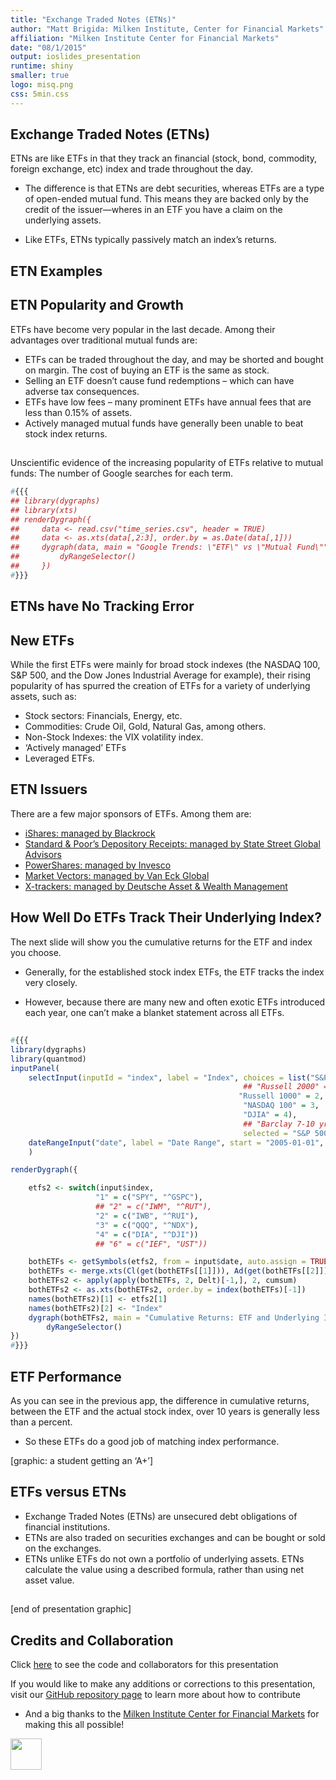 ```yaml
---
title: "Exchange Traded Notes (ETNs)"
author: "Matt Brigida: Milken Institute, Center for Financial Markets"
affiliation: "Milken Institute Center for Financial Markets"
date: "08/1/2015"
output: ioslides_presentation
runtime: shiny
smaller: true
logo: misq.png
css: 5min.css
---
```





## Exchange Traded Notes (ETNs)

ETNs are like ETFs in that they track an financial (stock, bond, commodity, foreign exchange, etc) index and trade throughout the day.

-  The difference is that ETNs are debt securities, whereas ETFs are a type of open-ended mutual fund.  This means they are backed only by the credit of the issuer---wheres in an ETF you have a claim on the underlying assets.

-  Like ETFs, ETNs typically passively match an index's returns.

## ETN Examples



## ETN Popularity and Growth

ETFs have become very popular in the last decade.  Among their advantages over traditional mutual funds are:

-  ETFs can be traded throughout the day, and may be shorted and bought on margin.  The cost of buying an ETF is the same as stock.
-  Selling an ETF doesn't cause fund redemptions -- which can have adverse tax consequences.
-  ETFs have low fees -- many prominent ETFs have annual fees that are less than 0.15% of assets.
-  Actively managed mutual funds have generally been unable to beat stock index returns.   


<!---There are many proposed reasons for this, however most agree it is due to low ETF fees, coupled with an inability of active mutual funds to beat index returns. -->

<!-- <script type="text/javascript" src="//www.google.com/trends/embed.js?hl=en-US&q=ETF,+Mutual+Fund&cmpt=q&tz=Etc/GMT%2B4&tz=Etc/GMT%2B4&content=1&cid=TIMESERIES_GRAPH_0&export=5&w=300&h=130"> -->
<!-- </script> -->

##
Unscientific evidence of the increasing popularity of ETFs relative to mutual funds:  The number of Google searches for each term.

```r
#{{{
## library(dygraphs)
## library(xts)
## renderDygraph({
##     data <- read.csv("time_series.csv", header = TRUE)
##     data <- as.xts(data[,2:3], order.by = as.Date(data[,1]))
##     dygraph(data, main = "Google Trends: \"ETF\" vs \"Mutual Fund\"") %>%
##         dyRangeSelector()
##     })
#}}}
```


## ETNs have No Tracking Error

<!-- <script type="text/javascript" src="//www.google.com/trends/embed.js?hl=en-US&q=ETF,+ETN&cmpt=q&tz=Etc/GMT%2B5&tz=Etc/GMT%2B5&content=1&cid=TIMESERIES_GRAPH_0&export=5&w=500&h=330"> -->
<!-- </script> -->



## New ETFs

While the first ETFs were mainly for broad stock indexes (the NASDAQ 100, S&P 500, and the Dow Jones Industrial Average for example), their rising popularity of has spurred the creation of ETFs for a variety of underlying assets, such as:

-  Stock sectors: Financials, Energy, etc. 
-  Commodities: Crude Oil, Gold, Natural Gas, among others.
-  Non-Stock Indexes: the VIX volatility index.
-  'Actively managed' ETFs
-  Leveraged ETFs.

## ETN Issuers

There are a few major sponsors of ETFs.  Among them are:

-  [iShares: managed by Blackrock](www.ishares.com/)
-  [Standard & Poor's Depository Receipts: managed by State Street Global Advisors](https://www.spdrs.com/)
-  [PowerShares: managed by Invesco](http://www.invescopowershares.com/)
-  [Market Vectors: managed by Van Eck Global](www.vaneck.com/market-vectors/equity-etfs/)
-  [X-trackers: managed by Deutsche Asset & Wealth Management](www.etf.deutscheawm.com/)

##  How Well Do ETFs Track Their Underlying Index?

The next slide will show you the cumulative returns for the ETF and index you choose.

-  Generally, for the established stock index ETFs, the ETF tracks the index very closely.

-  However, because there are many new and often exotic ETFs introduced each year, one can't make a blanket statement across all ETFs.


##

```r
#{{{
library(dygraphs)
library(quantmod)
inputPanel(
    selectInput(inputId = "index", label = "Index", choices = list("S&P 500" = 1,
                                                    ## "Russell 2000" = 2,
                                                   "Russell 1000" = 2,
                                                    "NASDAQ 100" = 3,
                                                    "DJIA" = 4),
                                                    ## "Barclay 7-10 yr. Treas." = 6),
                                                    selected = "S&P 500"),
    dateRangeInput("date", label = "Date Range", start = "2005-01-01", end = Sys.Date())
    )

renderDygraph({

    etfs2 <- switch(input$index,
                   "1" = c("SPY", "^GSPC"),
                   ## "2" = c("IWM", "^RUT"),
                   "2" = c("IWB", "^RUI"),
                   "3" = c("QQQ", "^NDX"),
                   "4" = c("DIA", "^DJI"))
                   ## "6" = c("IEF", "UST"))

    bothETFs <- getSymbols(etfs2, from = input$date, auto.assign = TRUE)
    bothETFs <- merge.xts(Cl(get(bothETFs[[1]])), Ad(get(bothETFs[[2]])), join = "inner")
    bothETFs2 <- apply(apply(bothETFs, 2, Delt)[-1,], 2, cumsum)
    bothETFs2 <- as.xts(bothETFs2, order.by = index(bothETFs)[-1])
    names(bothETFs2)[1] <- etfs2[1]
    names(bothETFs2)[2] <- "Index"
    dygraph(bothETFs2, main = "Cumulative Returns: ETF and Underlying Index") %>%
        dyRangeSelector()
})
#}}}
```

## ETF Performance

As you can see in the previous app, the difference in cumulative returns, between the ETF and the actual stock index, over 10 years is generally less than a percent.

-  So these ETFs do a good job of matching index performance.

[graphic: a student getting an 'A+']


## ETFs versus ETNs

-  Exchange Traded Notes (ETNs) are unsecured debt obligations of financial institutions.
-  ETNs are also traded on securities exchanges and can be bought or sold on the exchanges.
-  ETNs unlike ETFs do not own a portfolio of underlying assets. ETNs calculate the value using a described formula, rather than using net asset value.

##

[end of presentation graphic]

## Credits and Collaboration

Click [here](https://github.com/FinancialMarkets/5MinuteFinance/blob/master/Fixed_Income_and_Debt/ETNs/ETNs.Rmd) to see the code and collaborators for this presentation

If you would like to make any additions or corrections to this presentation, visit our [GitHub repository page](https://github.com/FinancialMarkets/5MinuteFinance#how-to-contribute) to learn more about how to contribute

- And a big thanks to the [Milken Institute Center for Financial Markets](http://www.milkeninstitute.org/centers/markets) for making this all possible!


<div class="MIfooter"><img src="mi.png" style="height:50px;"></div> 
